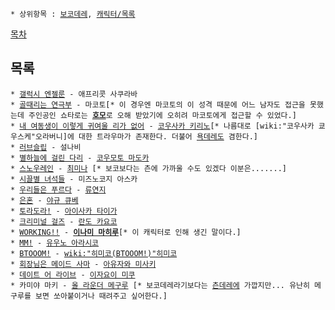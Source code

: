  * 상위항목 : [[보코데레]], [[캐릭터/목록]]
[[목차]]

== 목록 ==
 * [[갤럭시 엔젤룬]] - 애프리콧 사쿠라바
 * [[골때리는 연극부]] - 마코토[* 이 경우엔 마코토의 이 성격 때문에 어느 남자도 접근을 못했는데 주인공인 쇼타로는 '''[[호모]]'''로 오해 받았기에 오히려 마코토에게 접근할 수 있었다.]
 * [[내 여동생이 이렇게 귀여울 리가 없어]] - [[코우사카 키리노]][* 나름대로 [wiki:"코우사카 쿄우스케"오라버니]에 대한 트라우마가 존재한다. 더불어 [[욕데레]]도 겸한다.]
 * [[러브슬립]] - 설나비
 * [[별하늘에 걸린 다리]] - [[코우모토 마도카]]
 * [[스노우레인]] - [[최미나]] [* 보코보다는 츤에 가까울 수도 있겠다 이분은.......]
 * [[시끌별 녀석들]] - 미즈노코지 아스카
 * [[우리들은 푸르다]] - [[류연지]]
 * [[은혼]] - [[야규 큐베]]
 * [[토라도라!]] - [[아이사카 타이가]]
 * [[크리미널 걸즈]] - [[란도 카요코]]
 * [[WORKING!!]] - '''[[이나미 마히루]]'''[* 이 캐릭터로 인해 생긴 말이다.]
 * [[MM!]] - [[유우노 아라시코]]
 * [[BTOOOM!]] - [[wiki:"히미코(BTOOOM!)"히미코]]
 * [[회장님은 메이드 사마]] - [[아유자와 미사키]]
 * [[데이트 어 라이브]] - [[이자요이 미쿠]]
 * 카미야 마키 - [[올 라운더 메구루]] [* 보코데레라기보다는 [[츤데레]]에 가깝지만... 유난히 메구루를 보면 쏘아붙이거나 때려주고 싶어한다.]

